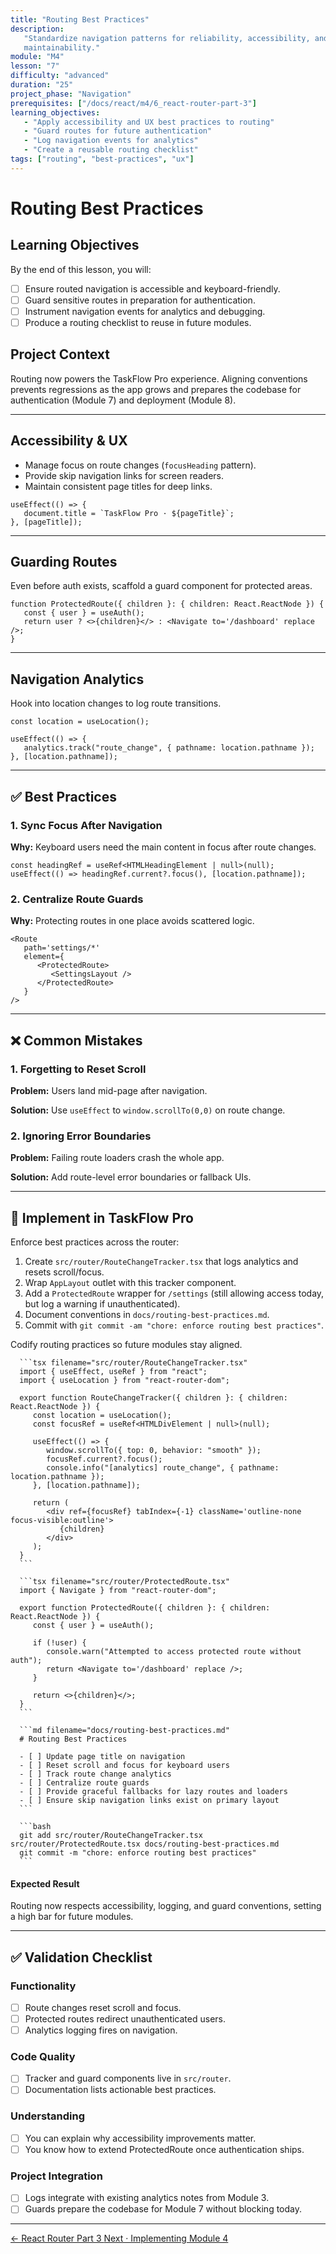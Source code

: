 ```yaml
---
title: "Routing Best Practices"
description:
   "Standardize navigation patterns for reliability, accessibility, and
   maintainability."
module: "M4"
lesson: "7"
difficulty: "advanced"
duration: "25"
project_phase: "Navigation"
prerequisites: ["/docs/react/m4/6_react-router-part-3"]
learning_objectives:
   - "Apply accessibility and UX best practices to routing"
   - "Guard routes for future authentication"
   - "Log navigation events for analytics"
   - "Create a reusable routing checklist"
tags: ["routing", "best-practices", "ux"]
---
```



# Routing Best Practices

## Learning Objectives

By the end of this lesson, you will:

-  [ ] Ensure routed navigation is accessible and keyboard-friendly.
-  [ ] Guard sensitive routes in preparation for authentication.
-  [ ] Instrument navigation events for analytics and debugging.
-  [ ] Produce a routing checklist to reuse in future modules.

## Project Context

Routing now powers the TaskFlow Pro experience. Aligning conventions prevents
regressions as the app grows and prepares the codebase for authentication
(Module 7) and deployment (Module 8).

---

## Accessibility & UX

-  Manage focus on route changes (`focusHeading` pattern).
-  Provide skip navigation links for screen readers.
-  Maintain consistent page titles for deep links.

```tsx
useEffect(() => {
   document.title = `TaskFlow Pro · ${pageTitle}`;
}, [pageTitle]);
```

---

## Guarding Routes

Even before auth exists, scaffold a guard component for protected areas.

```tsx
function ProtectedRoute({ children }: { children: React.ReactNode }) {
   const { user } = useAuth();
   return user ? <>{children}</> : <Navigate to='/dashboard' replace />;
}
```

---

## Navigation Analytics

Hook into location changes to log route transitions.

```tsx
const location = useLocation();

useEffect(() => {
   analytics.track("route_change", { pathname: location.pathname });
}, [location.pathname]);
```

---

## ✅ Best Practices

### 1. Sync Focus After Navigation

**Why:** Keyboard users need the main content in focus after route changes.

```tsx
const headingRef = useRef<HTMLHeadingElement | null>(null);
useEffect(() => headingRef.current?.focus(), [location.pathname]);
```

### 2. Centralize Route Guards

**Why:** Protecting routes in one place avoids scattered logic.

```tsx
<Route
   path='settings/*'
   element={
      <ProtectedRoute>
         <SettingsLayout />
      </ProtectedRoute>
   }
/>
```

---

## ❌ Common Mistakes

### 1. Forgetting to Reset Scroll

**Problem:** Users land mid-page after navigation.

**Solution:** Use `useEffect` to `window.scrollTo(0,0)` on route change.

### 2. Ignoring Error Boundaries

**Problem:** Failing route loaders crash the whole app.

**Solution:** Add route-level error boundaries or fallback UIs.

---

## 🔨 Implement in TaskFlow Pro

Enforce best practices across the router:

1. Create `src/router/RouteChangeTracker.tsx` that logs analytics and resets
   scroll/focus.
2. Wrap `AppLayout` outlet with this tracker component.
3. Add a `ProtectedRoute` wrapper for `/settings` (still allowing access today,
   but log a warning if unauthenticated).
4. Document conventions in `docs/routing-best-practices.md`.
5. Commit with `git commit -am "chore: enforce routing best practices"`.

<Accordions type='single' className='mt-4'>
   <Accordion title='Solution Walkthrough'>
      <p>Codify routing practices so future modules stay aligned.</p>

      ```tsx filename="src/router/RouteChangeTracker.tsx"
      import { useEffect, useRef } from "react";
      import { useLocation } from "react-router-dom";

      export function RouteChangeTracker({ children }: { children: React.ReactNode }) {
         const location = useLocation();
         const focusRef = useRef<HTMLDivElement | null>(null);

         useEffect(() => {
            window.scrollTo({ top: 0, behavior: "smooth" });
            focusRef.current?.focus();
            console.info("[analytics] route_change", { pathname: location.pathname });
         }, [location.pathname]);

         return (
            <div ref={focusRef} tabIndex={-1} className='outline-none focus-visible:outline'>
               {children}
            </div>
         );
      }
      ```

      ```tsx filename="src/router/ProtectedRoute.tsx"
      import { Navigate } from "react-router-dom";

      export function ProtectedRoute({ children }: { children: React.ReactNode }) {
         const { user } = useAuth();

         if (!user) {
            console.warn("Attempted to access protected route without auth");
            return <Navigate to='/dashboard' replace />;
         }

         return <>{children}</>;
      }
      ```

      ```md filename="docs/routing-best-practices.md"
      # Routing Best Practices

      - [ ] Update page title on navigation
      - [ ] Reset scroll and focus for keyboard users
      - [ ] Track route change analytics
      - [ ] Centralize route guards
      - [ ] Provide graceful fallbacks for lazy routes and loaders
      - [ ] Ensure skip navigation links exist on primary layout
      ```

      ```bash
      git add src/router/RouteChangeTracker.tsx src/router/ProtectedRoute.tsx docs/routing-best-practices.md
      git commit -m "chore: enforce routing best practices"
      ```

   </Accordion>
</Accordions>

#### Expected Result

Routing now respects accessibility, logging, and guard conventions, setting a
high bar for future modules.

---

## ✅ Validation Checklist

### Functionality

-  [ ] Route changes reset scroll and focus.
-  [ ] Protected routes redirect unauthenticated users.
-  [ ] Analytics logging fires on navigation.

### Code Quality

-  [ ] Tracker and guard components live in `src/router`.
-  [ ] Documentation lists actionable best practices.

### Understanding

-  [ ] You can explain why accessibility improvements matter.
-  [ ] You know how to extend ProtectedRoute once authentication ships.

### Project Integration

-  [ ] Logs integrate with existing analytics notes from Module 3.
-  [ ] Guards prepare the codebase for Module 7 without blocking today.

---

<div className='mt-8 flex justify-between'>
   <a
      href='/docs/react/m4/6_react-router-part-3'
      className='text-sm font-medium text-muted-foreground hover:text-foreground'
   >
      ← React Router Part 3
   </a>
   <a
      href='/docs/react/m4/8_implementation'
      className='text-sm font-medium text-primary hover:text-primary/80'
   >
      Next · Implementing Module 4
   </a>
</div>
